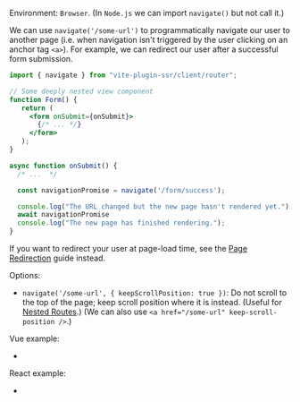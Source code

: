 
Environment: `Browser`. (In `Node.js` we can import `navigate()` but not call it.)

We can use `navigate('/some-url')` to programmatically navigate our user to another page (i.e. when navigation isn't triggered by the user clicking on an anchor tag `<a>`).
For example, we can redirect our user after a successful form submission.

```jsx
import { navigate } from "vite-plugin-ssr/client/router";

// Some deeply nested view component
function Form() {
   return (
     <form onSubmit={onSubmit}>
       {/* ... */}
     </form>
   );
}

async function onSubmit() {
  /* ...  */

  const navigationPromise = navigate('/form/success');

  console.log("The URL changed but the new page hasn't rendered yet.");
  await navigationPromise
  console.log("The new page has finished rendering.");
}
```

If you want to redirect your user at page-load time, see the [Page Redirection](/page-redirection) guide instead.

Options:
 - `navigate('/some-url', { keepScrollPosition: true })`: Do not scroll to the top of the page; keep scroll position where it is instead. (Useful for [Nested Routes](routing#nested-routes).) (We can also use `<a href="/some-url" keep-scroll-position />`.)

Vue example:
 - <RepoLink path='/examples/vue-full/pages/index.page.vue' />

React example:
 - <RepoLink path='/examples/react-full/pages/index.page.tsx' />
